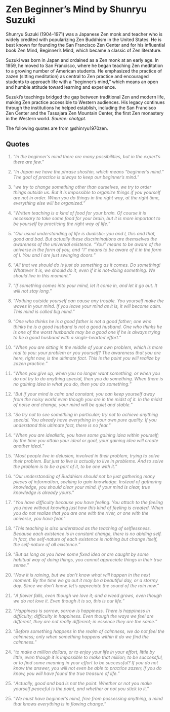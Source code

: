 # Zen Beginner's Mind by Shunryu Suzuki

Shunryu Suzuki (1904–1971) was a Japanese Zen monk and teacher who is widely credited with popularizing Zen Buddhism in the United States. He is best known for founding the San Francisco Zen Center and for his influential book Zen Mind, Beginner's Mind, which became a classic of Zen literature.

Suzuki was born in Japan and ordained as a Zen monk at an early age. In 1959, he moved to San Francisco, where he began teaching Zen meditation to a growing number of American students. He emphasized the practice of zazen (sitting meditation) as central to Zen practice and encouraged students to approach life with a "beginner's mind," which means an open and humble attitude toward learning and experience.

Suzuki's teachings bridged the gap between traditional Zen and modern life, making Zen practice accessible to Western audiences. His legacy continues through the institutions he helped establish, including the San Francisco Zen Center and the Tassajara Zen Mountain Center, the first Zen monastery in the Western world. *Source: chatgpt.*

The following quotes are from @shinryu1970zen.

## Quotes

::: {style="color: gray"}
1.  "*In the beginner’s mind there are many possibilities, but in the expert’s there are few.*"
:::

::: {style="color: gray"}
2.  "*In Japan we have the phrase shoshin, which means “beginner’s mind.” The goal of practice is always to keep our beginner’s mind.*"
:::

::: {style="color: gray"}
3.  "*we try to change something other than ourselves, we try to order things outside us. But it is impossible to organize things if you yourself are not in order. When you do things in the right way, at the right time, everything else will be organized.*"
:::

::: {style="color: gray"}
4.  "*Written teaching is a kind of food for your brain. Of course it is necessary to take some food for your brain, but it is more important to be yourself by practicing the right way of life.*"
:::

::: {style="color: gray"}
5.  "*Our usual understanding of life is dualistic: you and I, this and that, good and bad. But actually these discriminations are themselves the awareness of the universal existence. “You” means to be aware of the universe in the form of you, and “I” means to be aware of it in the form of I. You and I are just swinging doors.*"
:::

::: {style="color: gray"}
6.  "*All that we should do is just do something as it comes. Do something! Whatever it is, we should do it, even if it is not-doing something. We should live in this moment.*"
:::

::: {style="color: gray"}
7.  "*If something comes into your mind, let it come in, and let it go out. It will not stay long.*"
:::

::: {style="color: gray"}
8.  "*Nothing outside yourself can cause any trouble. You yourself make the waves in your mind. If you leave your mind as it is, it will become calm. This mind is called big mind.*"
:::

::: {style="color: gray"}
9.  "*One who thinks he is a good father is not a good father; one who thinks he is a good husband is not a good husband. One who thinks he is one of the worst husbands may be a good one if he is always trying to be a good husband with a single-hearted effort.*"
:::

::: {style="color: gray"}
10.  "*When you are sitting in the middle of your own problem, which is more real to you: your problem or you yourself? The awareness that you are here, right now, is the ultimate fact. This is the point you will realize by zazen practice.*"
:::

::: {style="color: gray"}
11.  "*When you give up, when you no longer want something, or when you do not try to do anything special, then you do something. When there is no gaining idea in what you do, then you do something.*"
:::

::: {style="color: gray"}
12.  "*But if your mind is calm and constant, you can keep yourself away from the noisy world even though you are in the midst of it. In the midst of noise and change, your mind will be quiet and stable.*"
:::

::: {style="color: gray"}
13.  "*So try not to see something in particular; try not to achieve anything special. You already have everything in your own pure quality. If you understand this ultimate fact, there is no fear.*"
:::

::: {style="color: gray"}
14.  "*When you are idealistic, you have some gaining idea within yourself; by the time you attain your ideal or goal, your gaining idea will create another ideal.*"
:::

::: {style="color: gray"}
15.  "*Most people live in delusion, involved in their problem, trying to solve their problem. But just to live is actually to live in problems. And to solve the problem is to be a part of it, to be one with it.*"
:::

::: {style="color: gray"}
16.  "*Our understanding of Buddhism should not be just gathering many pieces of information, seeking to gain knowledge. Instead of gathering knowledge, you should clear your mind. If your mind is clear, true knowledge is already yours.*"
:::

::: {style="color: gray"}
17.  "*You have difficulty because you have feeling. You attach to the feeling you have without knowing just how this kind of feeling is created. When you do not realize that you are one with the river, or one with the universe, you have fear.*"
:::

::: {style="color: gray"}
18.  "*This teaching is also understood as the teaching of selflessness. Because each existence is in constant change, there is no abiding self. In fact, the self-nature of each existence is nothing but change itself, the self-nature of all existence.*"
:::

::: {style="color: gray"}
19.  "*But as long as you have some fixed idea or are caught by some habitual way of doing things, you cannot appreciate things in their true sense.*"
:::

::: {style="color: gray"}
20.  "*Now it is raining, but we don’t know what will happen in the next moment. By the time we go out it may be a beautiful day, or a stormy day. Since we don’t know, let’s appreciate the sound of the rain now.*"
:::

::: {style="color: gray"}
21.  "*A flower falls, even though we love it; and a weed grows, even though we do not love it. Even though it is so, this is our life.*"
:::

::: {style="color: gray"}
22.  "*Happiness is sorrow; sorrow is happiness. There is happiness in difficulty; difficulty in happiness. Even though the ways we feel are different, they are not really different; in essence they are the same.*"
:::

::: {style="color: gray"}
23.  "*Before something happens in the realm of calmness, we do not feel the calmness; only when something happens within it do we find the calmness.*"
:::

::: {style="color: gray"}
24.  "*to make a million dollars, or to enjoy your life in your effort, little by little, even though it is impossible to make that million; to be successful, or to find some meaning in your effort to be successful? If you do not know the answer, you will not even be able to practice zazen; if you do know, you will have found the true treasure of life.*"
:::

::: {style="color: gray"}
25.  "*Actually, good and bad is not the point. Whether or not you make yourself peaceful is the point, and whether or not you stick to it.*"
:::

::: {style="color: gray"}
25.  "*We must have beginner’s mind, free from possessing anything, a mind that knows everything is in flowing change.*"
:::




